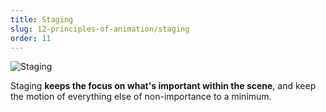 ```yaml
---
title: Staging
slug: 12-principles-of-animation/staging
order: 11
---
```


<SlideTemplate title="Staging">

![Staging](/gif/staging.gif)

Staging **keeps the focus on what's important within the scene**, and keep the
motion of everything else of non-importance to a minimum.

</SlideTemplate>